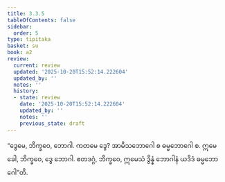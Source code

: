 ```yaml
---
title: 3.3.5
tableOfContents: false
sidebar:
  order: 5
type: tipitaka
basket: su
book: a2
review:
  current: review
  updated: '2025-10-20T15:52:14.222604'
  updated_by: ''
  notes: ''
  history:
  - state: review
    date: '2025-10-20T15:52:14.222604'
    updated_by: ''
    notes: ''
    previous_state: draft
---
```



<DynamicBreadcrumb />


<ReviewStatus review={frontmatter.review} showDetails={true} />

<HypothesisAnnotation frontmatter={frontmatter} />

<Division number="146" book="a2" e="ch" v="15" p="91">

<Paragraph number="237" book="a2">
“ဒွေမေ, ဘိက္ခဝေ, ဘောဂါ. ကတမေ ဒွေ? အာမိသဘောဂေါ စ ဓမ္မဘောဂေါ စ. ဣမေ ခေါ, ဘိက္ခဝေ, ဒွေ ဘောဂါ. ဧတဒဂ္ဂံ, ဘိက္ခဝေ, ဣမေသံ ဒွိန္နံ ဘောဂါနံ ယဒိဒံ ဓမ္မဘောဂေါ”တိ.
</Paragraph>
</Division>